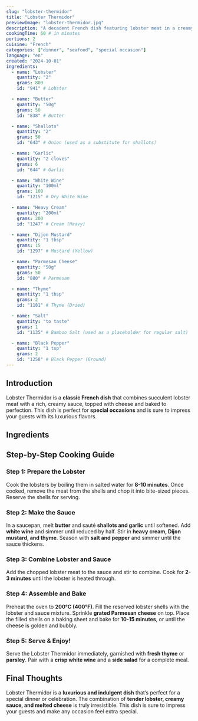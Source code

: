```yaml
---
slug: "lobster-thermidor"
title: "Lobster Thermidor"
previewImage: "lobster-thermidor.jpg"
description: "A decadent French dish featuring lobster meat in a creamy, cheesy sauce, baked to perfection."
cookingTime: 60 # in minutes
portions: 2
cuisine: "French"
categories: ["dinner", "seafood", "special occasion"]
language: "en"
created: "2024-10-01"
ingredients:
  - name: "Lobster"
    quantity: "2"
    grams: 800
    id: "941" # Lobster

  - name: "Butter"
    quantity: "50g"
    grams: 50
    id: "838" # Butter

  - name: "Shallots"
    quantity: "2"
    grams: 50
    id: "643" # Onion (used as a substitute for shallots)

  - name: "Garlic"
    quantity: "2 cloves"
    grams: 6
    id: "644" # Garlic

  - name: "White Wine"
    quantity: "100ml"
    grams: 100
    id: "1215" # Dry White Wine

  - name: "Heavy Cream"
    quantity: "200ml"
    grams: 200
    id: "1247" # Cream (Heavy)

  - name: "Dijon Mustard"
    quantity: "1 tbsp"
    grams: 15
    id: "1297" # Mustard (Yellow)

  - name: "Parmesan Cheese"
    quantity: "50g"
    grams: 50
    id: "880" # Parmesan

  - name: "Thyme"
    quantity: "1 tbsp"
    grams: 2
    id: "1181" # Thyme (Dried)

  - name: "Salt"
    quantity: "to taste"
    grams: 1
    id: "1135" # Bamboo Salt (used as a placeholder for regular salt)

  - name: "Black Pepper"
    quantity: "1 tsp"
    grams: 2
    id: "1258" # Black Pepper (Ground)
---
```



## Introduction

Lobster Thermidor is a **classic French dish** that combines succulent lobster meat with a rich, creamy sauce, topped with cheese and baked to perfection. This dish is perfect for **special occasions** and is sure to impress your guests with its luxurious flavors.

## Ingredients

<IngredientsList
  ingredients={frontmatter.ingredients}
  portions={frontmatter.portions}
/>

## Step-by-Step Cooking Guide

### Step 1: Prepare the Lobster

Cook the lobsters by boiling them in salted water for **8-10 minutes**. Once cooked, remove the meat from the shells and chop it into bite-sized pieces. Reserve the shells for serving.

<CookingStep action="boiling-seafood-lobster" />

### Step 2: Make the Sauce

In a saucepan, melt **butter** and sauté **shallots and garlic** until softened. Add **white wine** and simmer until reduced by half. Stir in **heavy cream, Dijon mustard, and thyme**. Season with **salt and pepper** and simmer until the sauce thickens.

<CookingStep action="stirring-saucePan-cream" />

### Step 3: Combine Lobster and Sauce

Add the chopped lobster meat to the sauce and stir to combine. Cook for **2-3 minutes** until the lobster is heated through.

<CookingStep action="stirring-saucePan-lobster" />

### Step 4: Assemble and Bake

Preheat the oven to **200°C (400°F)**. Fill the reserved lobster shells with the lobster and sauce mixture. Sprinkle **grated Parmesan cheese** on top. Place the filled shells on a baking sheet and bake for **10-15 minutes**, or until the cheese is golden and bubbly.

<CookingStep action="lobster-shells" />

### Step 5: Serve & Enjoy!

Serve the Lobster Thermidor immediately, garnished with **fresh thyme** or **parsley**. Pair with a **crisp white wine** and a **side salad** for a complete meal.

## Final Thoughts

Lobster Thermidor is a **luxurious and indulgent dish** that’s perfect for a special dinner or celebration. The combination of **tender lobster, creamy sauce, and melted cheese** is truly irresistible. This dish is sure to impress your guests and make any occasion feel extra special.

<NutritionFacts ingredients={frontmatter.ingredients} />

